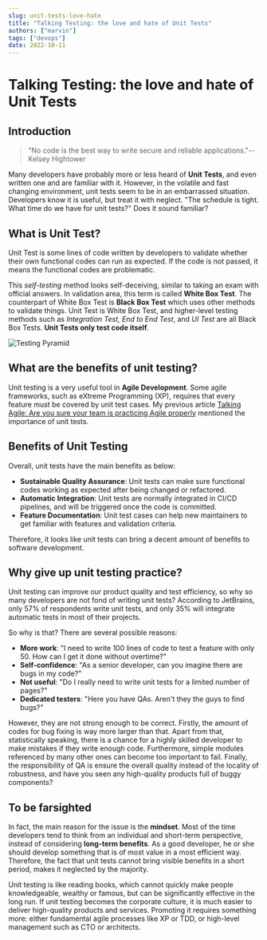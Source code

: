 ```yaml
---
slug: unit-tests-love-hate
title: "Talking Testing: the love and hate of Unit Tests"
authors: ["marvin"]
tags: ["devops"]
date: 2022-10-11
---
```




# Talking Testing: the love and hate of Unit Tests

## Introduction

> "No code is the best way to write secure and reliable applications."--Kelsey Hightower

Many developers have probably more or less heard of **Unit Tests**, and even written one and are familiar with it. However, in the volatile and fast changing environment, unit tests seem to be in an embarrassed situation. Developers know it is useful, but treat it with neglect. "The schedule is tight. What time do we have for unit tests?" Does it sound familiar?

## What is Unit Test?

Unit Test is some lines of code written by developers to validate whether their own functional codes can run as expected. If the code is not passed, it means the functional codes are problematic.

This *self-testing* method looks self-deceiving, similar to taking an exam with official answers. In validation area, this term is called **White Box Test**. The counterpart of White Box Test is **Black Box Test** which uses other methods to validate things. Unit Test is White Box Test, and higher-level testing methods such as *Integration Test,* *End to End Test*, and *UI Test* are all Black Box Tests. **Unit Tests only test code itself**.

![Testing Pyramid](https://codao.crawlab.cn/images/2022-10-11-013816.png)

## What are the benefits of unit testing?

Unit testing is a very useful tool in **Agile Development**. Some agile frameworks, such as eXtreme Programming (XP), requires that every feature must be covered by unit test cases. My previous article [Talking Agile: Are you sure your team is practicing Agile properly](https://dev.to/tikazyq/talking-agile-are-you-sure-your-team-is-practicing-agile-properly-1l5) mentioned the importance of unit tests.

<!--truncate-->

## Benefits of Unit Testing

Overall, unit tests have the main benefits as below:

- **Sustainable Quality Assurance**: Unit tests can make sure functional codes working as expected after being changed or refactored.
- **Automatic Integration**: Unit tests are normally integrated in CI/CD pipelines, and will be triggered once the code is committed. 
- **Feature Documentation**: Unit test cases can help new maintainers to get familiar with features and validation criteria.

Therefore, it looks like unit tests can bring a decent amount of benefits to software development. 

## Why give up unit testing practice?

Unit testing can improve our product quality and test efficiency, so why so many developers are not fond of writing unit tests? According to JetBrains, only 57% of respondents write unit tests, and only 35% will integrate automatic tests in most of their projects.

So why is that? There are several possible reasons:

- **More work**: "I need to write 100 lines of code to test a feature with only 50. How can I get it done without overtime?"
- **Self-confidence**: "As a senior developer, can you imagine there are bugs in my code?"
- **Not useful**: "Do I really need to write unit tests for a limited number of pages?"
- **Dedicated testers**: "Here you have QAs. Aren't they the guys to find bugs?"

However, they are not strong enough to be correct. Firstly, the amount of codes for bug fixing is way more larger than that. Apart from that, statistically speaking, there is a chance for a highly skilled developer to make mistakes if they write enough code. Furthermore, simple modules referenced by many other ones can become too important to fail. Finally, the responsibility of QA is ensure the overall quality instead of the locality of robustness, and have you seen any high-quality products full of buggy components?

## To be farsighted

In fact, the main reason for the issue is the **mindset**. Most of the time developers tend to think from an individual and short-term perspective, instead of considering **long-term benefits**. As a good developer, he or she should develop something that is of most value in a most efficient way. Therefore, the fact that unit tests cannot bring visible benefits in a short period, makes it neglected by the majority.

Unit testing is like reading books, which cannot quickly make people knowledgeable, wealthy or famous, but can be significantly effective in the long run. If unit testing becomes the corporate culture, it is much easier to deliver high-quality products and services. Promoting it requires something more: either fundamental agile processes like XP or TDD, or high-level management such as CTO or architects.